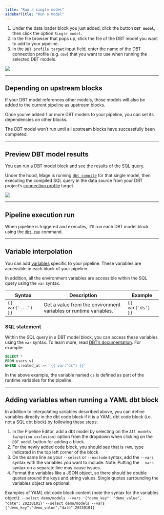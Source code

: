```yaml
---
title: "Run a single model"
sidebarTitle: "Run a model"
---
```


1. Under the data loader block you just added, click the button **`DBT model`**,
   then click the option `Single model`.
2. In the file browser that pops up, click the file of the DBT model you want to
   add to your pipeline.
3. In the `DBT profile target` input field, enter the name of the DBT connection
   profile (e.g. `dev`) that you want to use when running the selected DBT
   models.

![](https://github.com/mage-ai/assets/blob/main/dbt/add-dbt-model.gif?raw=true)

---

## Depending on upstream blocks

If your DBT model references other models, those models will also be added to
the current pipeline as upstream blocks.

Once you’ve added 1 or more DBT models to your pipeline, you can set its
dependencies on other blocks.

The DBT model won’t run until all upstream blocks have successfully been
completed.

---

## Preview DBT model results

You can run a DBT model block and see the results of the SQL query.

Under the hood, Mage is running
[`dbt compile`](https://docs.getdbt.com/reference/commands/compile) for that
single model, then executing the compiled SQL query in the data source from your
DBT project’s
[connection profile](https://docs.getdbt.com/docs/get-started/connection-profiles)
target.

![](https://github.com/mage-ai/assets/blob/main/dbt/dbt-preview.gif?raw=true)

---

## Pipeline execution run

When pipeline is triggered and executes, it’ll run each DBT model block using
the [`dbt run`](https://docs.getdbt.com/reference/node-selection/syntax)
command.

---

## Variable interpolation

You can add
[variables](/production/configuring-production-settings/runtime-variable)
specific to your pipeline. These variables are accessible in each block of your
pipeline.

In addition, all the environment variables are accessible within the SQL query
using the `var` syntax.

| Syntax             | Description                                                      | Example           |
| ------------------ | ---------------------------------------------------------------- | ----------------- |
| `{{ var('...') }}` | Get a value from the environment variables or runtime variables. | `{{ var('ds') }}` |

### SQL statement

Within the SQL query in a DBT model block, you can access these variables using
the `var` syntax. To learn more, read
[DBT’s documentation](https://docs.getdbt.com/reference/dbt-jinja-functions/var).
For example:

```SQL
SELECT *
FROM users_v1
WHERE created_at >= '{{ var("ds") }}'
```

In the above example, the variable named `ds` is defined as part of the runtime
variables for the pipeline.

---

## Adding variables when running a YAML dbt block

In addition to interpolating variables described above, you can define variables directly
in the dbt code block if it is a YAML dbt code block (i.e. not a SQL dbt block) by following
these steps:

1. In the Pipeline Editor, add a dbt model by selecting on the `All models (w/option exclusion)`
option from the dropdown when clicking on the `DBT model` button for adding a block.
2. For the newly added code block, you should see that is `YAML` type indicated in the top left
corner of the block.
3. On the same line as your `--select` or `--exclude` syntax, add the `--vars` syntax with the
variables you want to include. Note: Putting the `--vars` syntax on a separate line may cause
issues.
4. Format the variables like a JSON object, so there should be double quotes around the keys and
string values. Single quotes surrounding the variables object are optional.

Examples of YAML dbt code block content (note the syntax for the variables object):
`--select demo/models --vars '{"demo_key": "demo_value", "date": 20230101}'`
`--select demo/models --vars {"demo_key":"demo_value","date":20230101}`

